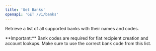 ```yaml
---
title: 'Get Banks'
openapi: 'GET /v1/banks'
---
```


Retrieve a list of all supported banks with their names and codes.

<Info>
  **Important:** Bank codes are required for fiat recipient creation and account
  lookups. Make sure to use the correct bank code from this list.
</Info>
